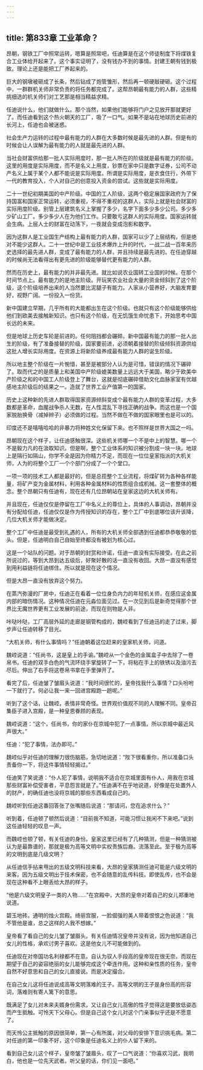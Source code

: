 ```yaml
---
---
---
```

title: 第833章 工业革命？
---



昂朝，钢铁工厂中照常运转，嗯算是照常吧，任迪算是在这个师徒制度下将煤铁复合工业体给开起来了。这个事实证明了，没有钱办不到的事情。封建王朝有钱到极致。理论上还是能把工厂养起来的。

巨大的钢墩被砸成了长条，然后钻成了炮管雏形，然后再一顿硬敲硬砸。这个过程中，一群群机关师非常负责的将任务都完成了。这帮昂朝最有能力的人群，这些精挑细选的机关师们对工艺那是相当精益求精。

任迪说什么，他们就做什么。那个当然，如果他们能够将门户之见放开那就更好了。而任迪看到这个热火朝天的工厂，吸了一口气。如果不是站在地球历史前进的长河上，任迪也会被迷惑。

社会生产力运转的过程中最有能力的人群在大多数时候是最先进的人群。但是有的时候会让人误解为最有能力的人就是最先进的人群。

当社会财富供给那一批人实际用度时，那一批人所在的阶级就是最有能力的阶级。这里的用度是实际用度，而不是名义上用度，钞票在家中只是数字证券，公司不动产名义上属于某个人都不能说是实际用度。所谓是实际用度，是衣食住行，外带下一代的教育投入，个人对自己的创意投入资金的尝试。这些就是实际用度。

二十一世纪初期美国的中产阶级。中国的工人阶级，这两个稳定展国家政府为了保持国富和国家正常运转，必须重视，不得不重视的这群人，实际上就是社会财富的实际用度阶级。别管上层建筑名义上掌握了多少，名字下面多少多少公司。多少多少矿山工厂。多少多少人在为他们工作。只要敢亏这群人的实际用度。国家运转就会生病。上层人士的财富在动荡下，一夜就会变成泡影和数字。

因为这群人是工业国生产结构上最有能力的人群，国家可以少了上层结构，但是绝对不能少这群人。二十一世纪中是工业技术爆炸上升的时代，一战二战一百年来历史选择的最先进人群，变成了最有能力的人群，并且持续是最先进的。在任迪穿越的时候尚无法看得出有更先进的阶级能够替代更有能力的人群。

然而在历史上，最有能力的并非最先进。就比如说农业国转工业国的时候。在那个时间节点上。最有能力的是地主阶级。开玩笑农业社会大量的资金倾斜到了这个阶级，这个阶级培养出来的人当然要比泥腿子有能力。人家从小营养好，大脑发育要好，视野广阔。一份投入一份货。

新中国建立早期，几乎所有的大能都出生在这个阶级。也就只有这个阶级能够供给他们到欧美去接触新知识。也只有这个阶级，在无饥饿生命忧患下，开始思考中国长远的未来。

但是地球上历史车轮是前进的。任何阻挡都会碾碎。新中国最有能力的那一批人出生的阶级，有了准备接替的阶级，国家要前进，必须朝着接替的阶级倾斜资源供给这批人增长实际用度。在资源上将新阶级养成最有能力人群的诞生阶级。

所以地主整个阶级在一片惋惜，甚至是被部分人认为是可惜，错误的情况下碾碎了。取而代之的是质量上和美国中产阶级媲美数量上远远大于美国，略少于欧美中产阶级之和的中国工人阶级登上了舞台，这就是彻底碾碎借助文化血脉家室有优越感地主阶级后的结果之一。造就了世界工业产值第一的国家。

历史上这种新的先进人群取得国家资源倾斜变成个最有能力人群的变革过程，大多数都是革命，血腥战争杀人无数，在人性混乱下寻找正确的战争。而这也是一个国家脱胎换骨（减掉辫子）必须做的过程。当然不做在不做的国家眼里也是可以的。

印度还不是嘻嘻哈哈的非暴力将种姓文化保留下来。也不照样是世界大国之一吗。

昂朝现在这个样子，让任迪感触很深。这些机关师哪一个不是中上的智慧。哪一个不是毅力凡的在汲取知识。但是啊，整个工业体系的知识被分割成一块一块。地球上是隔行如隔山，你学不全是因为你精力不足，而现在一位位皇家指派的大机关师，人为的将整个工厂一个个部门分成了一个个堂口。

一项一项的技术工人都是最好的，但是总揽整个工业流程，将煤矿转为各种各样能量，将矿产变为金属材料，利用各种金属材料的性质组合成机械。这一套整体的概念。整个昂朝只有任迪有，现在还有几位昂朝站在皇家这边的大机关师有。

并且现在，任迪仅仅是停留在工厂中名义上的尊位上，具体的人事调动，昂朝并没有分配给任迪，任迪仅仅是作为传授知识的存在，整个工厂中到底哪位该升该降，几位大机关师才能做决定。

整个工厂中任迪是最受到礼遇的人，所有的大机关师全部遇到任迪都恭恭敬敬的低头。但是，任迪明白自己自始至终都没有被划为核心过。

这是一个站队的问题。对于昂朝的封赏和许诺，任迪一直没有实际接受。在此之前所说过的，等到大昂到达五级后，好聚好散的话一直没有收回。大昂一直没有感觉到用利益链将任迪绑住。所以就是现在这个情况。

但是大昂一直没有放弃这个努力。

在蒸汽弥漫的厂房中，任迪正在看着一位位身负内力的年轻机关师，在感应这金属内部的暗伤情况。这种情况任迪在元淼位面见过。在一次见到后是新奇觉得那个世界比无魔世界更有工业发展的前途，而现在则物是人非。

咔哒咔哒，工厂高层外延的走廊是钢管构成的，魏崆看到了任迪迅的走了过来，脚步声让任迪转移了目光。

“大机关师，有什么事情吗？”任迪朝着这位赶来的皇家机关师，问道。

魏崆说道：“任尚书，这是皇上的手谕。”魏崆从一个金色的金属盒子中去除了一卷帛书。任迪的双手白色的气流环绕手掌旋转了一下，将粘在手上的铁锈以及油污去尽后。伸出了右手将这卷帛书拿在手里弹开了。

看完了后，任迪皱了皱眉头说道：“我时间很忙的，皇帝找我什么事情？口头吩咐一下就行了。何必让我一来一回进宫殿跑一趟呢。”

听到了这个话，让魏崆，表情非常奇怪。世界观价值观不同的人理解不同。皇帝召集臣子进入宫殿，是一种皇恩眷顾的表现。

魏崆说道：“这个，任尚书，你的家仆在京城中犯了一点事情。所以京城中最近风声很大。”

任迪：“犯了事情，法办即可。”

魏崆似乎对任迪的理解力很伤脑筋，急切地说道：“陛下很看重你，所以准备口头责备你一下，将这件事情轻轻揭过。”

任迪笑了笑说道：“仆人犯了事情，说明我不适合在京城里面有仆人，用我在京城那些财富补偿受害者，平息怨言就是了。”任迪满不在乎地说道，好像是在处置外人的财产，的确任迪也没将京城的那些东西看成自己的。

魏崆听到任迪这番回答张了张嘴随后说道：“那请问，您在追求什么？”

听到着，任迪顿了顿然后说道：“目前我不知道，可能习惯让我闲不下来吧。”说到这任迪轻轻的叹息一声。

而魏崆也顿了顿，有关任迪的身份。皇家这里已经有了几种猜测，但是一种猜测被认为是最靠谱的，那就是极为高等文明中实权贵族后裔。流落至此。至于极为高等的文明到底是几级文明？

从任迪信手拈来甩出的五级文明科技来看，大昂的皇家猜测任迪可能是六级文明的来客。因为五级文明出于技术保密，也不会随意的乱传科技。即使乱传，也不会是现在这种看不上眼丢给大昂的样子。

“他是六级文明皇子一类的人物……”在宫殿中，大昂的皇帝对着自己的女儿郑重地说道。

碧玉地砖。通明的烛火宫殿。绮丽宫服，一脸倔强的美人带着恨恨之色说道：“我不管他是谁，总之这样的人我不想嫁。”

皇帝看了看自己的女儿皱了皱眉头。有关任迪情况皇帝并没有说，因为他知道自己女儿的性格，承欢讨男子喜欢。这是他女儿不可能做到的。

任迪现在对帝国功名利禄都不在意。自认为驭人手段高的皇帝现在很无奈。而现在期望于自己的姿容绝丽的女儿能够完成这个牵连作用。这种和亲性质的任务，皇帝自然不好意思和自己的女儿直接说。而是决定撮合。

在自己女儿这将任迪说成高等文明落难的王子。高等文明的王子是身份高的形容词，落难则有寄人篱下的意思。

既满足了女儿对未来夫婿身份需求，又让自己女儿高傲的性子觉得这是要放低姿态而产生抵触。可怜天下父母心。但是自己这个女儿对这个门亲事似乎还是不愿意了。

而天怜公主抵触的原因很简单，第一心有所属，对父母的安排下意识挑毛病。第二对任迪的第一印象不好，这个印象是任迪名义上的仆人留下来的。

看到自己女儿这个样子，皇帝皱了皱眉头，叹了一口气说道：“你喜欢习武，我明白，他也是一位先天武者。听父皇的话，你们见一面吧。”